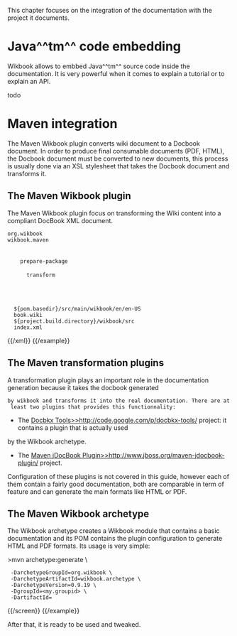 This chapter focuses on the integration of the documentation with the project it documents.

= Java^^tm^^ code embedding =

Wikbook allows to embbed Java^^tm^^ source code inside the documentation. It is very powerful when it comes
to explain a tutorial or to explain an API.

todo

= Maven integration =

The Maven Wikbook plugin converts wiki document to a Docbook document. In order to produce final consumable documents
(PDF, HTML), the Docbook document must be converted to new documents, this process is usually done via an XSL stylesheet
that takes the Docbook document and transforms it.

== The Maven Wikbook plugin ==

The Maven Wikbook plugin focus on transforming the Wiki content into a compliant DocBook XML document.

{{example title="Example of Wikbook Maven plugin"}}
{{xml}}
<plugin>
 <groupId>org.wikbook</groupId>
 <artifactId>wikbook.maven</artifactId>
 <executions>
   <execution>
     <phase>prepare-package</phase>
     <goals>
       <goal>transform</goal>
     </goals>
   </execution>
 </executions>
 <configuration>
   <sourceDirectory>${pom.basedir}/src/main/wikbook/en/en-US</sourceDirectory>
   <sourceFileName>book.wiki</sourceFileName>
   <destinationDirectory>${project.build.directory}/wikbook/src</destinationDirectory>
   <destinationFileName>index.xml</destinationFileName>
 </configuration>
</plugin>
{{/xml}}
{{/example}}

== The Maven transformation plugins ==

A transformation plugin plays an important role in the documentation generation because it takes the docbook generated
 by wikbook and transforms it into the real documentation. There are at least two plugins that provides this functionnality:

* The [[Docbkx Tools>>http://code.google.com/p/docbkx-tools/]] project: it contains a plugin that is actually used
by the Wikbook archetype.
* The [[Maven jDocBook Plugin>>http://www.jboss.org/maven-jdocbook-plugin/]] project.

Configuration of these plugins is not covered in this guide, however each of them contain a fairly good documentation,
both are comparable in term of feature and can generate the main formats like HTML or PDF.

== The Maven Wikbook archetype ==

The Wikbook archetype creates a Wikbook module that contains a basic documentation and its POM contains the plugin
configuration to generate HTML and PDF formats. Its usage is very simple:

{{example title="Wikbook archetype usage"}}
{{screen}}
>mvn archetype:generate \
  -DarchetypeGroupId=org.wikbook \
  -DarchetypeArtifactId=wikbook.archetype \
  -DarchetypeVersion=0.9.19 \
  -DgroupId=<my.groupid> \
  -DartifactId=<my-artifactId>
{{/screen}}
{{/example}}

After that, it is ready to be used and tweaked.